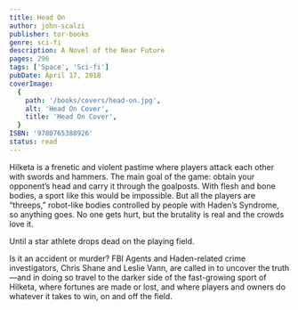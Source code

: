```yaml
---
title: Head On
author: john-scalzi
publisher: tor-books
genre: sci-fi
description: A Novel of the Near Future
pages: 296
tags: ['Space', 'Sci-fi']
pubDate: April 17, 2018
coverImage:
  {
    path: '/books/covers/head-on.jpg',
    alt: 'Head On Cover',
    title: 'Head On Cover',
  }
ISBN: '9780765388926'
status: read
---
```


Hilketa is a frenetic and violent pastime where players attack each other with swords and hammers. The main goal of the game: obtain your opponent’s head and carry it through the goalposts. With flesh and bone bodies, a sport like this would be impossible. But all the players are “threeps,” robot-like bodies controlled by people with Haden’s Syndrome, so anything goes. No one gets hurt, but the brutality is real and the crowds love it.

Until a star athlete drops dead on the playing field.

Is it an accident or murder? FBI Agents and Haden-related crime investigators, Chris Shane and Leslie Vann, are called in to uncover the truth—and in doing so travel to the darker side of the fast-growing sport of Hilketa, where fortunes are made or lost, and where players and owners do whatever it takes to win, on and off the field.
